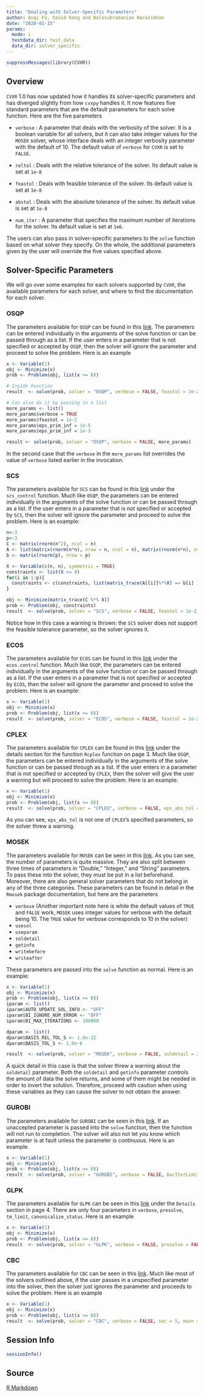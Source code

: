 ```yaml
---
title: "Dealing with Solver-Specific Parameters"
author: Anqi Fu, David Kang and Balasubramanian Narasimhan
date: "2020-01-15"
params:
  mode: i
  testdata_dir: test_data
  data_dir: solver_specific
---
```


```r
suppressMessages(library(CVXR))
```

## Overview

`CVXR` 1.0 has now updated how it handles its solver-specific
parameters and has diverged slightly from how `cvxpy` handles it. It
now features five standard parameters that are the default parameters
for each solve function. Here are the five parameters

* `verbose` : A parameter that deals with the verbosity of the
  solver. It is a boolean variable for all solvers, but it can also
  take integer values for the `MOSEK` solver, whose interface deals
  with an integer verbosity parameter with the default of 10. The
  default value of `verbose` for `CVXR` is set to `FALSE`.

* `reltol` : Deals with the relative tolerance of the solver. Its
  default value is set at `1e-8`

* `feastol` : Deals with feasible tolerance of the solver. Its default
  value is set at `1e-8`

* `abstol` : Deals with the absolute tolerance of the solver. Its
  default value is set at `1e-8`

* `num_iter` : A parameter that specifies the maximum number of
  iterations for the solver. Its default value is set at `1e6`.

The users can also pass in solver-specific parameters to the `solve`
function based on what solver they specify. On the whole, the
additional parameters given by the user will override the five values
specified above.

## Solver-Specific Parameters

We will go over some examples for each solvers supported by `CVXR`,
the available parameters for each solver, and where to find the
documentation for each solver.

### OSQP

The parameters available for `OSQP` can be found in this
[link](https://osqp.org/docs/interfaces/solver_settings.html). The
parameters can be entered individually in the arguments of the solve
function or can be passed through as a list. If the user enters in a
parameter that is not specified or accepted by `OSQP`, then the solver
will ignore the parameter and proceed to solve the problem. Here is an
example

```r
x <- Variable(1)
obj <- Minimize(x)
prob <- Problem(obj, list(x >= 0))

# Inside Function
result  <- solve(prob, solver = "OSQP", verbose = FALSE, feastol = 1e-2, eps_prim_inf = 1e-5)

# Can also do it by passing in a list
more_params <- list()
more_params$verbose = TRUE
more_params$feastol = 1e-2
more_params$eps_prim_inf = 1e-5
more_params$eps_prim_inf = 1e-3

result <- solve(prob, solver = "OSQP", verbose = FALSE, more_params)
```

In the second case that the `verbose` in the `more_params` list overrides
the value of `verbose` listed earlier in the invocation.

### SCS

The parameters available for `SCS` can be found in this
[link](https://cran.r-project.org/web/packages/scs/scs.pdf) under the
`scs_control` function. Much like `OSQP`, the parameters can be
entered individually in the arguments of the solve function or can be
passed through as a list. If the user enters in a parameter that is
not specified or accepted by `SCS`, then the solver will ignore the
parameter and proceed to solve the problem. Here is an example:

```r
n<-3
p<-3
C <- matrix(rnorm(n^2), ncol = n)
A <- list(matrix(rnorm(n*n), nrow = n, ncol = n), matrix(rnorm(n*n), nrow = n, ncol = n), matrix(rnorm(n*n), nrow = n, ncol = n))
b <- matrix(rnorm(p), nrow = p)

X <- Variable(c(n, n), symmetric = TRUE)
constraints <- list(X >= 0)
for(i in 1:p){
  constraints <- c(constraints, list(matrix_trace(A[[i]]%*%X) == b[i] ))
}

obj <- Minimize(matrix_trace(C %*% X))
prob <- Problem(obj, constraints)
result  <- solve(prob, solver = "SCS", verbose = FALSE, feastol = 1e-2, cg_rate = 1.5, scale = 2)
```

Notice how in this case a warning is thrown: the `SCS` solver does not
support the feasible tolerance parameter, so the solver ignores it.

### ECOS

The parameters available for `ECOS` can be found in this
[link](https://cran.r-project.org/web/packages/ECOSolveR/ECOSolveR.pdf)
under the `ecos.control` function. Much like `OSQP`, the parameters
can be entered individually in the arguments of the solve function or
can be passed through as a list. If the user enters in a parameter
that is not specified or accepted by `ECOS`, then the solver will
ignore the parameter and proceed to solve the problem. Here is an
example:

```r
x <- Variable(1)
obj <- Minimize(x)
prob <- Problem(obj, list(x >= 0))
result  <- solve(prob, solver = "ECOS", verbose = FALSE, feastol = 1e-2, reltol_inacc = 1e-5)
```    

### CPLEX

The parameters available for `CPLEX` can be found in this
[link](https://cran.r-project.org/web/packages/Rcplex/Rcplex.pdf)
under the details section for the function `Rcplex` function on
page 3. Much like `OSQP`, the parameters can be entered individually
in the arguments of the solve function or can be passed through as a
list. If the user enters in a parameter that is not specified or
accepted by `CPLEX`, then the solver will give the user a warning but
will proceed to solve the problem. Here is an example:

```r
x <- Variable(1)
obj <- Minimize(x)
prob <- Problem(obj, list(x >= 0))
result  <- solve(prob, solver = "CPLEX", verbose = FALSE, eps_abs_tol = 1e-2, epagap = 1e-5)
```

As you can see, `eps_abs_tol` is not one of `CPLEX`'s specified
parameters, so the solver threw a warning.

### MOSEK

The parameters available for `MOSEK` can be seen in this
[link](https://docs.mosek.com/9.1/rmosek/parameters.html#doc-all-parameter-list). As
you can see, the number of parameters is quite massive. They are also
split between three times of parameters in "Double," "Integer," and
"String" parameters. To pass these into the solver, they must be put
in a list beforehand. Moreover, there are also general solver
parameters that do not belong in any of the three categories. These
parameters can be found in detail in the `Rmosek` package
documentation, but here are the parameters

* `verbose` (Another important note here is while the default values of `TRUE` and `FALSE` work, `MOSEK` uses integer values for verbose with the default being 10. The `TRUE` value for verbose corresponds to 10 in the solver)
* `usesol`
* `useparam`
* `soldetail`
* `getinfo`
* `writebefore`
* `writeafter`

These parameters are passed into the `solve` function as normal. Here is an example:

```r
x <- Variable(1)
obj <- Minimize(x)
prob <- Problem(obj, list(x >= 0))
iparam <- list()
iparam$AUTO_UPDATE_SOL_INFO <- "OFF"
iparam$BI_IGNORE_NUM_ERROR <- "OFF"
iparam$BI_MAX_ITERATIONS <- 100000

dparam <- list()
dparam$BASIS_REL_TOL_S <- 1.0e-12
dparam$BASIS_TOL_S <- 1.0e-6

result  <- solve(prob, solver = "MOSEK", verbose = FALSE, soldetail = 3, dparam = dparam, iparam = iparam)
```

A quick detail in this case is that the solver threw a warning about
the `soldetail` parameter. Both the `soldetail` and `getinfo`
parameter controls the amount of data the solve returns, and some of
them might be needed in order to invert the solution. Therefore,
proceed with caution when using these variables as they can cause the
solver to not obtain the answer.

### GUROBI

The parameters available for `GUROBI` can be seen in this
[link](https://www.gurobi.com/documentation/6.5/refman/parameters.html#sec:Parameters). If
an unaccepted parameter is passed into the `solve` function, then the
function will not run to completion. The solver will also not let you
know which parameter is at fault unless the parameter is
continuous. Here is an example.

```r
x <- Variable(1)
obj <- Minimize(x)
prob <- Problem(obj, list(x >= 0))
result  <- solve(prob, solver = "GUROBI", verbose = FALSE, BarIterLimit = 20, Quad = 1)
```    
    
### GLPK

The parameters available for `GLPK` can be seen in this
[link](https://cran.r-project.org/web/packages/Rglpk/Rglpk.pdf) under
the `Details` section in page 4. There are only four parameters in
`verbose`, `presolve`, `tm_limit`, `canonicalize_status`. Here is an
example

```r
x <- Variable(1)
obj <- Minimize(x)
prob <- Problem(obj, list(x >= 0))
result  <- solve(prob, solver = "GLPK", verbose = FALSE, presolve = FALSE, tm_limit = 10, canonicalize_status = TRUE)
```    
    
### CBC

The parameters available for `CBC` can be seen in this
[link](https://projects.coin-or.org/CoinBinary/export/1059/OptimizationSuite/trunk/Installer/files/doc/cbcCommandLine.pdf). Much
like most of the solvers outlined above, if the user passes in a
unspecified parameter into the solver, then the solver just ignores
the parameter and proceeds to solve the problem. Here is an example

```r
x <- Variable(1)
obj <- Minimize(x)
prob <- Problem(obj, list(x >= 0))
result  <- solve(prob, solver = "CBC", verbose = FALSE, sec = 5, maxn = 10)
```
	
## Session Info

```r
sessionInfo()
```

## Source

[R Markdown](https://github.com/bnaras/cvxr_docs/blob/master/content/cvxr_examples/cvxr_parameters.Rmd)

